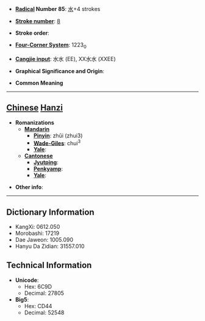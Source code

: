 * '''[[Wiktionary:Chinese radical index| Radical]] Number 85''': [[Wiktionary:Chinese radical index 水|水]]+4 strokes

* '''[[Wiktionary:Chinese total strokes index|Stroke number]]''': [[Wiktionary:Chinese total strokes index 8|8]]

* '''Stroke order''': 

* '''[[Wiktionary:Chinese four corner index|Four-Corner System]]''': 1223<sub>0</sub>

* '''[[Wiktionary:Chinese Cangjie index|Cangjie input]]''': 水水 (EE), XX水水 (XXEE)

* '''Graphical Significance and Origin''': 

* '''Common Meaning'''

----

== [[Chinese]] [[Hanzi]] ==

* '''Romanizations'''
** '''[[Mandarin]]'''
*** '''[[Pinyin]]''': zhǔi (zhui3)
*** '''[[Wade-Giles]]''': chui<sup>3</sup>
*** '''[[Yale]]''': 
** '''[[Cantonese]]'''
*** '''[[Jyutping]]''':
*** '''[[Penkyamp]]''': 
*** '''[[Yale]]''': 

* '''Other info''': 

----

== Dictionary Information ==

* KangXi: 0612.050
* Morobashi: 17219
* Dae Jaweon: 1005.090
* Hanyu Da Zidian: 31557.010

== Technical Information ==

* '''Unicode''':
** Hex: 6C9D
** Decimal: 27805
* '''Big5''':
** Hex: CD44
** Decimal: 52548